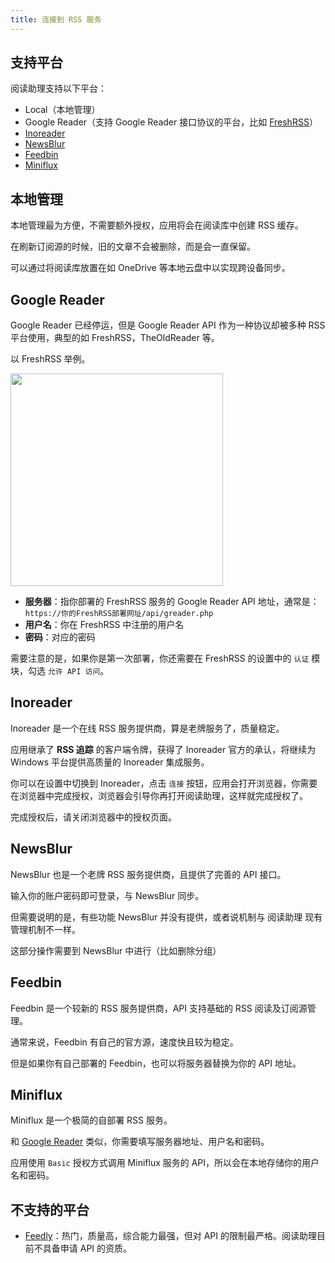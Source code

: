 ```yaml
---
title: 连接到 RSS 服务
---
```



## 支持平台

阅读助理支持以下平台：

- Local（本地管理）
- Google Reader（支持 Google Reader 接口协议的平台，比如 [FreshRSS](https://www.freshrss.org)）
- [Inoreader](https://www.inoreader.com)
- [NewsBlur](https://www.newsblur.com)
- [Feedbin](https://feedbin.com)
- [Miniflux](https://miniflux.app)

## 本地管理

本地管理最为方便，不需要额外授权，应用将会在阅读库中创建 RSS 缓存。

在刷新订阅源的时候，旧的文章不会被删除，而是会一直保留。

可以通过将阅读库放置在如 OneDrive 等本地云盘中以实现跨设备同步。

## Google Reader

Google Reader 已经停运，但是 Google Reader API 作为一种协议却被多种 RSS 平台使用，典型的如 FreshRSS，TheOldReader 等。

以 FreshRSS 举例。

<img src={gReaderAuth} width="340px" />

- **服务器**：指你部署的 FreshRSS 服务的 Google Reader API 地址，通常是：`https://你的FreshRSS部署网址/api/greader.php`
- **用户名**：你在 FreshRSS 中注册的用户名
- **密码**：对应的密码

需要注意的是，如果你是第一次部署，你还需要在 FreshRSS 的设置中的 `认证` 模块，勾选 `允许 API 访问`。

## Inoreader

Inoreader 是一个在线 RSS 服务提供商，算是老牌服务了，质量稳定。

应用继承了 **RSS 追踪** 的客户端令牌，获得了 Inoreader 官方的承认，将继续为 Windows 平台提供高质量的 Inoreader 集成服务。

你可以在设置中切换到 Inoreader，点击 `连接` 按钮，应用会打开浏览器，你需要在浏览器中完成授权，浏览器会引导你再打开阅读助理，这样就完成授权了。

完成授权后，请关闭浏览器中的授权页面。

## NewsBlur

NewsBlur 也是一个老牌 RSS 服务提供商，且提供了完善的 API 接口。

输入你的账户密码即可登录，与 NewsBlur 同步。

但需要说明的是，有些功能 NewsBlur 并没有提供，或者说机制与 阅读助理 现有管理机制不一样。

这部分操作需要到 NewsBlur 中进行（比如删除分组）

## Feedbin

Feedbin 是一个较新的 RSS 服务提供商，API 支持基础的 RSS 阅读及订阅源管理。

通常来说，Feedbin 有自己的官方源，速度快且较为稳定。

但是如果你有自己部署的 Feedbin，也可以将服务器替换为你的 API 地址。

## Miniflux

Miniflux 是一个极简的自部署 RSS 服务。

和 [Google Reader](#google-reader) 类似，你需要填写服务器地址、用户名和密码。

应用使用 `Basic` 授权方式调用 Miniflux 服务的 API，所以会在本地存储你的用户名和密码。

## 不支持的平台

- [Feedly](https://feedly.com/)：热门，质量高，综合能力最强，但对 API 的限制最严格。阅读助理目前不具备申请 API 的资质。